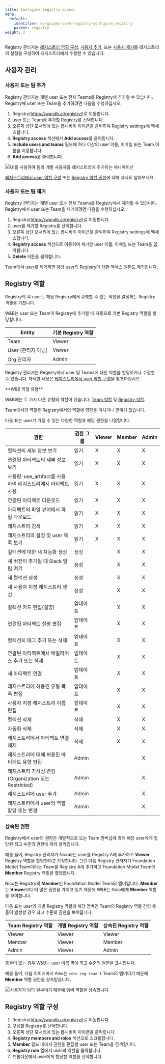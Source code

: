 ```yaml
---
title: Configure registry access
menu:
  default:
    identifier: ko-guides-core-registry-configure_registry
    parent: registry
weight: 3
---
```


Registry 관리자는 [레지스트리 역할 구성](/ko/models/core/registry/configure_registry/#configure-registry-roles), [사용자 추가](/ko/models/core/registry/configure_registry/#add-a-user-or-a-team-to-a-registry), 또는 [사용자 제거](/ko/models/core/registry/configure_registry/#remove-a-user-or-team-from-a-registry)를 레지스트리의 설정을 구성하여 레지스트리에서 수행할 수 있습니다.

## 사용자 관리

### 사용자 또는 팀 추가

Registry 관리자는 개별 user 또는 전체 Teams를 Registry에 추가할 수 있습니다. Registry에 user 또는 Team을 추가하려면 다음을 수행하십시오.

1. Registry(https://wandb.ai/registry/)로 이동합니다.
2. user 또는 Team을 추가할 Registry를 선택합니다.
3. 오른쪽 상단 모서리에 있는 톱니바퀴 아이콘을 클릭하여 Registry settings에 엑세스합니다.
4. **Registry access** 섹션에서 **Add access**를 클릭합니다.
5. **Include users and teams** 필드에 하나 이상의 user 이름, 이메일 또는 Team 이름을 지정합니다.
6. **Add access**를 클릭합니다.

<Frame>
    <img src="/images/registry/add_team_registry.gif" alt="UI를 사용하여 팀과 개별 사용자를 레지스트리에 추가하는 애니메이션"  />
</Frame>

[레지스트리에서 user 역할 구성](/ko/models/core/registry/configure_registry/#configure-registry-roles) 또는 [Registry 역할 권한](/ko/models/core/registry/configure_registry/#registry-role-permissions)에 대해 자세히 알아보세요.

### 사용자 또는 팀 제거
Registry 관리자는 개별 user 또는 전체 Teams를 Registry에서 제거할 수 있습니다. Registry에서 user 또는 Team을 제거하려면 다음을 수행하십시오.

1. Registry(https://wandb.ai/registry/)로 이동합니다.
2. user를 제거할 Registry를 선택합니다.
3. 오른쪽 상단 모서리에 있는 톱니바퀴 아이콘을 클릭하여 Registry settings에 엑세스합니다.
4. **Registry access** 섹션으로 이동하여 제거할 user 이름, 이메일 또는 Team을 입력합니다.
5. **Delete** 버튼을 클릭합니다.

<Note>
Team에서 user를 제거하면 해당 user의 Registry에 대한 엑세스 권한도 제거됩니다.
</Note>

## Registry 역할

Registry의 각 user는 해당 Registry에서 수행할 수 있는 작업을 결정하는 *Registry 역할*을 가집니다.

W&B는 user 또는 Team이 Registry에 추가될 때 자동으로 기본 Registry 역할을 할당합니다.

| Entity | 기본 Registry 역할 |
| ----- | ----- |
| Team | Viewer |
| User (관리자 아님) | Viewer |
| Org 관리자 | Admin |

Registry 관리자는 Registry에서 user 및 Teams에 대한 역할을 할당하거나 수정할 수 있습니다.
자세한 내용은 [레지스트리에서 user 역할 구성](/ko/models/core/registry/configure_registry/#configure-registry-roles)을 참조하십시오.

<Note>
**W&B 역할 유형**

W&B에는 두 가지 다른 유형의 역할이 있습니다. [Team 역할](/ko/platform/app/settings-page/teams/#team-role-and-permissions) 및 [Registry 역할](/ko/models/core/registry/configure_registry/#configure-registry-roles).

Team에서의 역할은 Registry에서의 역할에 영향을 미치거나 관계가 없습니다.
</Note>

다음 표는 user가 가질 수 있는 다양한 역할과 해당 권한을 나열합니다.

| 권한 | 권한 그룹 | Viewer | Member | Admin |
|--------------------------------------------------------------- |------------------|--------|--------|-------|
| 컬렉션의 세부 정보 보기 | 읽기 | X | X | X |
| 연결된 아티팩트의 세부 정보 보기 | 읽기 | X | X | X |
| 사용량: use_artifact를 사용하여 레지스트리에서 아티팩트 사용 | 읽기 | X | X | X |
| 연결된 아티팩트 다운로드 | 읽기 | X | X | X |
| 아티팩트의 파일 뷰어에서 파일 다운로드 | 읽기 | X | X | X |
| 레지스트리 검색 | 읽기 | X | X | X |
| 레지스트리의 설정 및 user 목록 보기 | 읽기 | X | X | X |
| 컬렉션에 대한 새 자동화 생성 | 생성 | | X | X |
| 새 버전이 추가될 때 Slack 알림 켜기 | 생성 | | X | X |
| 새 컬렉션 생성 | 생성 | | X | X |
| 새 사용자 지정 레지스트리 생성 | 생성 | | X | X |
| 컬렉션 카드 편집(설명) | 업데이트 | | X | X |
| 연결된 아티팩트 설명 편집 | 업데이트 | | X | X |
| 컬렉션의 태그 추가 또는 삭제 | 업데이트 | | X | X |
| 연결된 아티팩트에서 에일리어스 추가 또는 삭제 | 업데이트 | | X | X |
| 새 아티팩트 연결 | 업데이트 | | X | X |
| 레지스트리에 허용된 유형 목록 편집 | 업데이트 | | X | X |
| 사용자 지정 레지스트리 이름 편집 | 업데이트 | | X | X |
| 컬렉션 삭제 | 삭제 | | X | X |
| 자동화 삭제 | 삭제 | | X | X |
| 레지스트리에서 아티팩트 연결 해제 | 삭제 | | X | X |
| 레지스트리에 대해 허용된 아티팩트 유형 편집 | Admin | | | X |
| 레지스트리 가시성 변경(Organization 또는 Restricted) | Admin | | | X |
| 레지스트리에 user 추가 | Admin | | | X |
| 레지스트리에서 user의 역할 할당 또는 변경 | Admin | | | X |

### 상속된 권한

Registry에서 user의 권한은 개별적으로 또는 Team 멤버십에 의해 해당 user에게 할당된 최고 수준의 권한에 따라 달라집니다.

예를 들어, Registry 관리자가 Nico라는 user를 Registry A에 추가하고 **Viewer** Registry 역할을 할당한다고 가정합니다. 그런 다음 Registry 관리자가 Foundation Model Team이라는 Team을 Registry A에 추가하고 Foundation Model Team에 **Member** Registry 역할을 할당합니다.

Nico는 Registry의 **Member**인 Foundation Model Team의 멤버입니다. **Member**는 **Viewer**보다 더 많은 권한을 가지고 있기 때문에 W&B는 Nico에게 **Member** 역할을 부여합니다.

다음 표는 user의 개별 Registry 역할과 해당 멤버인 Team의 Registry 역할 간의 충돌이 발생할 경우 최고 수준의 권한을 보여줍니다.

| Team Registry 역할 | 개별 Registry 역할 | 상속된 Registry 역할 |
| ------ | ------ | ------ |
| Viewer | Viewer | Viewer |
| Member | Viewer | Member |
| Admin | Viewer | Admin |

충돌이 있는 경우 W&B는 user 이름 옆에 최고 수준의 권한을 표시합니다.

예를 들어, 다음 이미지에서 Alex는 `smle-reg-team-1` Team의 멤버이기 때문에 **Member** 역할 권한을 상속받습니다.

<Frame>
    <img src="/images/registry/role_conflict.png" alt="사용자가 팀의 일부이기 때문에 멤버 역할을 상속합니다."  />
</Frame>

## Registry 역할 구성
1. Registry(https://wandb.ai/registry/)로 이동합니다.
2. 구성할 Registry를 선택합니다.
3. 오른쪽 상단 모서리에 있는 톱니바퀴 아이콘을 클릭합니다.
4. **Registry members and roles** 섹션으로 스크롤합니다.
5. **Member** 필드 내에서 권한을 편집할 user 또는 Team을 검색합니다.
6. **Registry role** 열에서 user의 역할을 클릭합니다.
7. 드롭다운에서 user에게 할당할 역할을 선택합니다.
